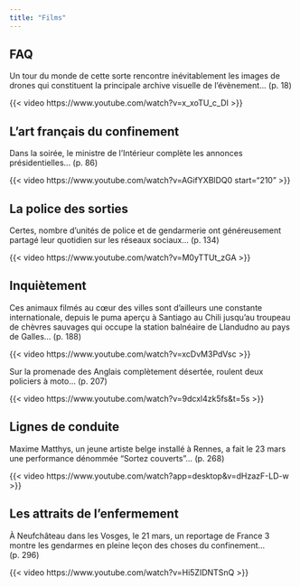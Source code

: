 ```yaml
---
title: "Films"
---
```


## FAQ

Un tour du monde de cette sorte rencontre inévitablement les images de drones qui constituent la principale archive visuelle de l'évènement... (p. 18)

{{< video https://www.youtube.com/watch?v=x_xoTU_c_DI >}}

## L'art français du confinement

Dans la soirée, le ministre de l'Intérieur complète les annonces présidentielles... (p. 86)

{{< video https://www.youtube.com/watch?v=AGifYXBlDQ0 start="210" >}}

## La police des sorties

Certes, nombre d'unités de police et de gendarmerie ont généreusement partagé leur quotidien sur les réseaux sociaux... (p. 134)

{{< video https://www.youtube.com/watch?v=M0yTTUt_zGA >}}

## Inquiètement

Ces animaux filmés au cœur des villes sont d'ailleurs une constante internationale, depuis 
le puma aperçu à Santiago au Chili jusqu'au troupeau de chèvres sauvages qui occupe la station balnéaire de Llandudno au pays de Galles... (p. 188)

{{< video https://www.youtube.com/watch?v=xcDvM3PdVsc >}}

Sur la promenade des Anglais complètement désertée, roulent deux policiers à moto... (p. 207)

{{< video https://www.youtube.com/watch?v=9dcxl4zk5fs&t=5s >}}

## Lignes de conduite

Maxime Matthys, un jeune artiste belge installé à Rennes, a fait le 23 mars une performance dénommée "Sortez couverts"... (p. 268)

{{< video https://www.youtube.com/watch?app=desktop&v=dHzazF-LD-w >}}

## Les attraits de l'enfermement

À Neufchâteau dans les Vosges, le 21 mars, un reportage de France 3 montre les gendarmes en pleine leçon des choses du confinement... (p. 296)

{{< video https://www.youtube.com/watch?v=Hi5ZIDNTSnQ >}}
